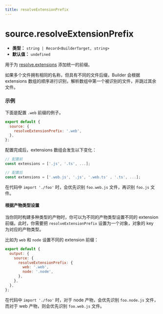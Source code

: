 ```yaml
---
title: resolveExtensionPrefix
---
```


# source.resolveExtensionPrefix

- **类型：** `string | Record<BuilderTarget, string>`
- **默认值：** `undefined`

用于为 [resolve.extensions](https://webpack.js.org/configuration/resolve/#resolveextensions) 添加统一的前缀。

如果多个文件拥有相同的名称，但具有不同的文件后缀，Builder 会根据 extensions 数组的顺序进行识别，解析数组中第一个被识别的文件，并跳过其余文件。

### 示例

下面是配置 `.web` 前缀的例子。

```js
export default {
  source: {
    resolveExtensionPrefix: '.web',
  },
};
```

配置完成后，extensions 数组会发生以下变化：

```js
// 配置前
const extensions = ['.js', '.ts', ...];

// 配置后
const extensions = ['.web.js', '.js', '.web.ts' , '.ts', ...];
```

在代码中 `import './foo'` 时，会优先识别 `foo.web.js` 文件，再识别 `foo.js` 文件。

#### 根据产物类型设置

当你同时构建多种类型的产物时，你可以为不同的产物类型设置不同的 extension 前缀。此时，你需要把 `resolveExtensionPrefix` 设置为一个对象，对象的 key 为对应的产物类型。

比如为 `web` 和 `node` 设置不同的 extension 前缀：

```js
export default {
  output: {
    source: {
      resolveExtensionPrefix: {
        web: '.web',
        node: '.node',
      },
    },
  },
};
```

在代码中 `import './foo'` 时，对于 node 产物，会优先识别 `foo.node.js` 文件，而对于 web 产物，则会优先识别 `foo.web.js` 文件。
